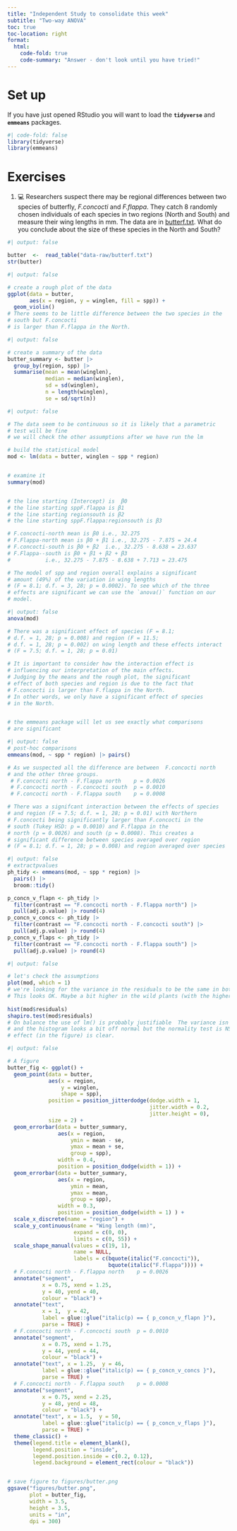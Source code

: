 ```yaml
---
title: "Independent Study to consolidate this week"
subtitle: "Two-way ANOVA"
toc: true
toc-location: right
format:
  html:
    code-fold: true
    code-summary: "Answer - don't look until you have tried!"
---
```


# Set up

If you have just opened RStudio you will want to load the
**`tidyverse`** and **`emmeans`** packages.

```r
#| code-fold: false
library(tidyverse)
library(emmeans)
```

# Exercises

1.  💻 Researchers suspect there may be regional differences between two
    species of butterfly, *F.concocti* and *F.flappa*. They catch 8
    randomly chosen individuals of each species in two regions (North
    and South) and measure their wing lengths in mm. The data are in
    [butterf.txt](data-raw/butterf.txt). What do you conclude about the
    size of these species in the North and South?

```r
#| output: false

butter  <-  read_table("data-raw/butterf.txt")
str(butter)

```

```r
#| output: false

# create a rough plot of the data  
ggplot(data = butter,
       aes(x = region, y = winglen, fill = spp)) +
  geom_violin()
# There seems to be little difference between the two species in the
# south but F.concocti
# is larger than F.flappa in the North.
```

```r
#| output: false

# create a summary of the data
butter_summary <- butter |> 
  group_by(region, spp) |> 
  summarise(mean = mean(winglen),
            median = median(winglen),
            sd = sd(winglen),
            n = length(winglen),
            se = sd/sqrt(n))
```

```r
#| output: false

# The data seem to be continuous so it is likely that a parametric
# test will be fine
# we will check the other assumptions after we have run the lm

# build the statistical model
mod <- lm(data = butter, winglen ~ spp * region)


# examine it
summary(mod)


# the line starting (Intercept) is  β0  
# the line starting sppF.flappa is β1
# the line starting regionsouth is β2
# the line starting sppF.flappa:regionsouth is β3

# F.concocti-north mean is β0 i.e., 32.275
# F.Flappa-north mean is β0 + β1 i.e., 32.275 - 7.875 = 24.4
# F.concocti-south is β0 + β2  i.e., 32.275 - 8.638 = 23.637
# F.Flappa--south is β0 + β1 + β2 + β3 
#           i.e., 32.275 - 7.875 - 8.638 + 7.713 = 23.475

# The model of spp and region overall explains a significant 
# amount (49%) of the variation in wing lengths
# (F = 8.1; d.f. = 3, 28; p = 0.0002). To see which of the three 
# effects are significant we can use the `anova()` function on our
# model.
```

```r
#| output: false
anova(mod)

# There was a significant effect of species (F = 8.1; 
# d.f. = 1, 28; p = 0.008) and region (F = 11.5; 
# d.f. = 1, 28; p = 0.002) on wing length and these effects interact 
# (F = 7.5; d.f. = 1, 28; p = 0.01)

# It is important to consider how the interaction effect is
# influencing our interpretation of the main effects.
# Judging by the means and the rough plot, the significant
# effect of both species and region is due to the fact that
# F.concocti is larger than F.flappa in the North.
# In other words, we only have a significant effect of species
# in the North. 


# the emmeans package will let us see exactly what comparisons
# are significant
```

```r
#| output: false
# post-hoc comparisons
emmeans(mod, ~ spp * region) |> pairs()

# As we suspected all the difference are between  F.concocti north
# and the other three groups. 
 # F.concocti north - F.flappa north    p = 0.0026
 # F.concocti north - F.concocti south  p = 0.0010
 # F.concocti north - F.flappa south    p = 0.0008

# There was a signifcant interaction between the effects of species 
# and region (F = 7.5; d.f. = 1, 28; p = 0.01) with Northern
# F.concocti being significantly larger than F.concocti in the 
# south (Tukey HSD: p = 0.0010) and F.flappa in the 
# north (p = 0.0026) and south (p = 0.0008). This creates a 
# significant difference between species averaged over region 
# (F = 8.1; d.f. = 1, 28; p = 0.008) and region averaged over species
```

```r
#| output: false
# extractpvalues
ph_tidy <- emmeans(mod, ~ spp * region) |>
  pairs() |>
  broom::tidy()

p_concn_v_flapn <- ph_tidy |> 
  filter(contrast == "F.concocti north - F.flappa north") |> 
  pull(adj.p.value) |> round(4)
p_concn_v_concs <- ph_tidy |> 
  filter(contrast == "F.concocti north - F.concocti south") |> 
  pull(adj.p.value) |> round(4)
p_concn_v_flaps <- ph_tidy |> 
  filter(contrast == "F.concocti north - F.flappa south") |> 
  pull(adj.p.value) |> round(4)

```

```r
#| output: false

# let's check the assumptions
plot(mod, which = 1) 
# we're looking for the variance in the residuals to be the same in both groups.
# This looks OK. Maybe a bit higher in the wild plants (with the higher mean)
 
hist(mod$residuals)
shapiro.test(mod$residuals)
# On balance the use of lm() is probably justifiable  The variance isn't quite equal 
# and the histogram looks a bit off normal but the normality test is NS and the 
# effect (in the figure) is clear.
```

```r
#| output: false

# A figure 
butter_fig <- ggplot() +
  geom_point(data = butter, 
             aes(x = region,
                 y = winglen,
                 shape = spp),
             position = position_jitterdodge(dodge.width = 1,
                                             jitter.width = 0.2,
                                             jitter.height = 0),
             size = 2) +
  geom_errorbar(data = butter_summary, 
                aes(x = region, 
                    ymin = mean - se, 
                    ymax = mean + se, 
                    group = spp),
                width = 0.4, 
                position = position_dodge(width = 1)) +
  geom_errorbar(data = butter_summary, 
                aes(x = region, 
                    ymin = mean, 
                    ymax = mean, 
                    group = spp),
                width = 0.3, 
                position = position_dodge(width = 1) ) +
  scale_x_discrete(name = "region") +
  scale_y_continuous(name = "Wing length (mm)",
                     expand = c(0, 0),
                     limits = c(0, 55)) +
  scale_shape_manual(values = c(19, 1),
                     name = NULL,
                     labels = c(bquote(italic("F.concocti")),
                                bquote(italic("F.flappa")))) +
  # F.concocti north - F.flappa north    p = 0.0026
  annotate("segment",
           x = 0.75, xend = 1.25,
           y = 40, yend = 40,
           colour = "black") +
  annotate("text",
           x = 1,  y = 42,
           label = glue::glue("italic(p) == { p_concn_v_flapn }"),
           parse = TRUE) +
  # F.concocti north - F.concocti south  p = 0.0010
  annotate("segment",
           x = 0.75, xend = 1.75,
           y = 44, yend = 44,
           colour = "black") +
  annotate("text", x = 1.25,  y = 46,
           label = glue::glue("italic(p) == { p_concn_v_concs }"),
           parse = TRUE) +
  # F.concocti north - F.flappa south    p = 0.0008
  annotate("segment",
           x = 0.75, xend = 2.25,
           y = 48, yend = 48,
           colour = "black") +
  annotate("text", x = 1.5,  y = 50,
           label = glue::glue("italic(p) == { p_concn_v_flaps }"),
           parse = TRUE) +
  theme_classic() +
  theme(legend.title = element_blank(),
        legend.position = "inside",
        legend.position.inside = c(0.2, 0.12),
        legend.background = element_rect(colour = "black"))


# save figure to figures/butter.png
ggsave("figures/butter.png",
       plot = butter_fig,
       width = 3.5,
       height = 3.5,
       units = "in",
       dpi = 300)

```
